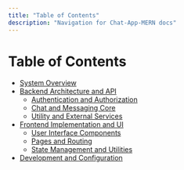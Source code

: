 ```yaml
---
title: "Table of Contents"
description: "Navigation for Chat-App-MERN docs"
---
```

# Table of Contents

   - [System Overview](./1_system-overview.mdx)
  - [Backend Architecture and API](./2_backend-architecture-api.mdx)
    - [Authentication and Authorization](./2.1_authentication-authorization.mdx)
    - [Chat and Messaging Core](./2.2_chat-messaging-core.mdx)
    - [Utility and External Services](./2.3_utility-external-services.mdx)
  - [Frontend Implementation and UI](./3_frontend-implementation-ui.mdx)
    - [User Interface Components](./3.1_user-interface-components.mdx)
    - [Pages and Routing](./3.2_pages-routing.mdx)
    - [State Management and Utilities](./3.3_state-management-utilities.mdx)
  - [Development and Configuration](./4_development-configuration.mdx)